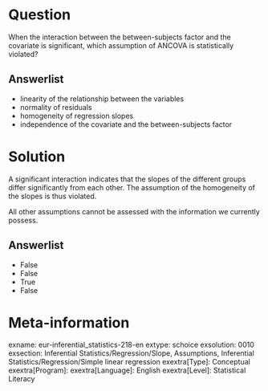 Question
========
When the interaction between the between-subjects factor and the covariate is significant, which assumption of ANCOVA is statistically violated?

Answerlist
----------
* linearity of the relationship between the variables
* normality of residuals
* homogeneity of regression slopes
* independence of the covariate and the between-subjects factor


Solution
========
A significant interaction indicates that the slopes of the different groups differ significantly from each other. The assumption of the homogeneity of the slopes is thus violated.

All other assumptions cannot be assessed with the information we currently possess.

Answerlist
----------
* False
* False
* True
* False


Meta-information
================
exname: eur-inferential_statistics-218-en
extype: schoice
exsolution: 0010
exsection: Inferential Statistics/Regression/Slope, Assumptions, Inferential Statistics/Regression/Simple linear regression
exextra[Type]: Conceptual
exextra[Program]: 
exextra[Language]: English
exextra[Level]: Statistical Literacy
